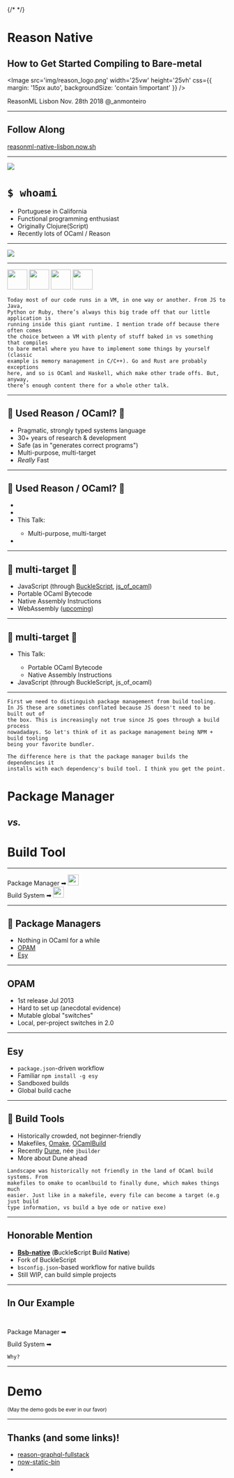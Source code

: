 
<Head>
  <title>Reason Native: How to Get Started Compiling to Bare-metal</title>
  <meta name='twitter:card' content='summary_large_image' />
  <meta name='twitter:site' content='@_anmonteiro' />
  <meta name='twitter:title' content='Reason Native' />
  <meta
    name='twitter:description'
    content='How to Get Started Compiling to Bare-metal'
  />
  {/* <meta name='twitter:image' content='https://jxnblk.com/mdx-deck/card.png' /> */}
</Head>

# Reason Native

## How to Get Started Compiling to Bare-metal

<Image
  src='img/reason_logo.png'
  width='25vw'
  height='25vh'
  css={{ margin: '15px auto', backgroundSize: 'contain !important' }}
/>

<Text>ReasonML Lisbon</Text>
<Text fontSize='26px' fontWeight='normal'>Nov. 28th 2018</Text>
<Text fontSize='28px'>@_anmonteiro</Text>

---

## Follow Along

<Text fontSize='1.5em' fontWeight='normal'>

[reasonml-native-lisbon.now.sh](https://reasonml-native-lisbon.now.sh)

</Text>

---


![](./img/profile_pic.png)

# `$ whoami`

- Portuguese in California
- Functional programming enthusiast
- Originally Clojure(Script)
- Recently lots of OCaml / Reason

---

<Image src='img/baremetal.jpg' size='auto 70vh' />

---

<div style={{ display: 'flex', flexWrap: 'wrap' }}>
  <Appear>
    <Image
      src='img/js.png'
      height='46vh'
      css={{
        flexBasis: '46%',
        backgroundSize: 'contain',
        backgroundPosition: 'right',
        marginBottom: '2%',
        marginRight: '4%',
      }}
    />
    <Image
      src='img/java.png'
      height='46vh'
      css={{
        flexBasis: '46%',
        backgroundSize: 'contain',
        backgroundPosition: 'left',
        marginBottom: '2%',
        marginLeft: '4%',
      }}
    />
    <Image
      src='img/python.png'
      height='46vh'
      css={{
        flexBasis: '46%',
        backgroundSize: 'contain',
        backgroundPosition: 'right',
        marginTop: '2%',
        marginRight: '4%',
      }}
    />
    <Image
      src='img/ruby.png'
      height='46vh'
      css={{
        flexBasis: '46%',
        backgroundSize: 'contain',
        backgroundPosition: 'left',
        marginTop: '2%',
        marginLeft: '4%',
      }}
    />
  </Appear>
</div>

```notes
Today most of our code runs in a VM, in one way or another. From JS to Java,
Python or Ruby, there’s always this big trade off that our little application is
running inside this giant runtime. I mention trade off because there often comes
the choice between a VM with plenty of stuff baked in vs something that compiles
to bare metal where you have to implement some things by yourself (classic
example is memory management in C/C++). Go and Rust are probably exceptions
here, and so is OCaml and Haskell, which make other trade offs. But, anyway,
there’s enough content there for a whole other talk.
```

---

## 🐫 Used Reason / OCaml? 🐫

<Ul>
  <Appear>
    <li>Pragmatic, strongly typed systems language</li>
    <li>30+ years of research & development</li>
    <li>Safe (as in "generates correct programs")</li>
    <li>Multi-purpose, multi-target</li>
    <li>
      <em>Really</em> <span style={{ fontWeight: 'bold' }}>Fast</span>
    </li>
  </Appear>
</Ul>

---

## 🐫 Used Reason / OCaml? 🐫

<Ul>
  <li />
  <li />
  <li style={{ textDecoration: 'underline' }}>This Talk:</li>
  <Ul css={{ fontSize: '1em' }}>
    <li>
      Multi-purpose, <span style={{ fontWeight: 'bold' }}>multi-target</span>
    </li>
  </Ul>
  <li />
</Ul>

---

## 🐫 **multi-target** 🐫

- JavaScript (through
  [BuckleScript](https://github.com/bucklescript/bucklescript),
  [js_of_ocaml](https://github.com/ocsigen/js_of_ocaml))
- Portable OCaml Bytecode
- Native Assembly Instructions
- WebAssembly
  ([upcoming](https://medium.com/@sanderspies/a-webassembly-backend-for-ocaml-b78e7eeea9d5))

---

## 🐫 **multi-target** 🐫

<Ul>
  <li style={{ textDecoration: 'underline' }}>This Talk:</li>
  <Ul css={{ fontSize: '1em' }}>
    <li>Portable OCaml Bytecode</li>
    <li>
      <span style={{ fontWeight: 'bold' }}>Native Assembly Instructions</span>
    </li>
  </Ul>
  <li>
    <span style={{ visibility: 'hidden' }}>
      JavaScript (through BuckleScript, js_of_ocaml)
    </span>
  </li>
</Ul>

---

```notes
First we need to distinguish package management from build tooling.
In JS these are sometimes conflated because JS doesn't need to be built out of
the box. This is increasingly not true since JS goes through a build process
nowadadays. So let's think of it as package management being NPM + build tooling
being your favorite bundler.

The difference here is that the package manager builds the dependencies it
installs with each dependency's build tool. I think you get the point.
```

# Package Manager

## _vs._

# Build Tool

---

<div
  style={{
    display: 'flex',
    alignItems: 'center',
    justifyContent: 'space-around',
    width: '95vw',
    margin: '40px auto'
  }}
>
  <Heading tag='h3' css={{flexBasis: '45%'}}>Package Manager</Heading>
  ➡
  <a href="//npmjs.com">
    <Image
      src='img/npm.png'
      width='25vw'
      height='25vh'
      css={{ backgroundSize: 'contain' }}
    />
  </a>
</div>
<div
  style={{
    display: 'flex',
    alignItems: 'center',
    justifyContent: 'space-around',
    width: '95vw',
    margin: '40px auto'
  }}
>
  <Heading tag='h3' css={{flexBasis: '45%'}}>Build System</Heading>
  ➡
  <a href="//parceljs.org/">
    <Image
      src='img/bundler.png'
      width='25vw'
      height='25vh'
      css={{ backgroundSize: 'contain' }}
    />
  </a>
</div>

---

## 🐫 Package Managers

- Nothing in OCaml for a while
- [OPAM](https://github.com/ocaml/opam)
- [Esy](https://esy.sh)

---

## OPAM

- 1st release Jul 2013
- Hard to set up (anecdotal evidence)
- Mutable global "switches"
- Local, per-project switches in 2.0

---

## Esy

- `package.json`-driven workflow
- Familiar `npm install -g esy`
- Sandboxed builds
- Global build cache

---

## 🐫 Build Tools

- Historically crowded, not beginner-friendly
- Makefiles, [Omake](https://github.com/ocaml-omake/omake),
  [OCamlBuild](https://github.com/ocaml/ocamlbuild)
- Recently [Dune](https://github.com/ocaml/dune), née `jbuilder`
- More about Dune ahead

```notes
Landscape was historically not friendly in the land of OCaml build systems. From
makefiles to omake to ocamlbuild to finally dune, which makes things much
easier. Just like in a makefile, every file can become a target (e.g just build
type information, vs build a bye ode or native exe)
```

---

## Honorable Mention

- [**Bsb-native**](https://github.com/bsansouci/bucklescript)
  (**B**uckle**S**cript **B**uild **Native**)
- Fork of BuckleScript
- `bsconfig.json`-based workflow for native builds
- Still WIP, can build simple projects

---

## In Our Example

<br/>
<div
  style={{
    display: 'flex',
    alignItems: 'center',
    justifyContent: 'space-evenly',
    width: '95vw',
    margin: '25px auto'
  }}
>
  <Heading tag='h3' css={{flexBasis: '45%'}}>Package Manager</Heading>
  ➡
  <Image
    src='img/esy_vertical.png'
    width='15vw'
    height='25vh'
    css={{ backgroundSize: 'contain' }}
  />
</div>
<div
  style={{
    display: 'flex',
    alignItems: 'center',
    justifyContent: 'space-evenly',
    width: '95vw',
    margin: '25px auto'
  }}
>
  <Heading tag='h3' css={{flexBasis: '45%'}}>Build System</Heading>
  ➡
  <Image
    src='img/dune.png'
    width='15vw'
    height='25vh'
    css={{ backgroundSize: 'contain' }}
  />
</div>

```notes
Why?
```

---

# Demo

<sub>(May the demo gods be ever in our favor)</sub>

---

## Thanks (and some links)!

- [reason-graphql-fullstack](https://github.com/anmonteiro/reason-graphql-fullstack)
- [now-static-bin](https://github.com/anmonteiro/now-static-bin)
-
